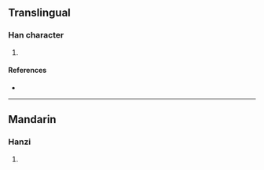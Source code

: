 {{character info/new}}
==Translingual==

===Han character===
{{Han char|rn=85|rad=水|as=13|sn=17|four=22163|canj=HGEA|ids=⿰重沓}}

# {{defn|Han|sort=水13}}

====References====
* {{Han ref|kx=0655.020|dkj=18456|dj=1065.110|hdz=31751.050|uh=6FCC|ud=28620|bh=ED4E|bd=60750}}

----

==Mandarin==

===Hanzi===
{{cmn-hanzi|pin=[[tà]] ([[ta4]])|wg=t'a<sup>4</sup>}}

# {{defn|lang=cmn|sort=水13}}